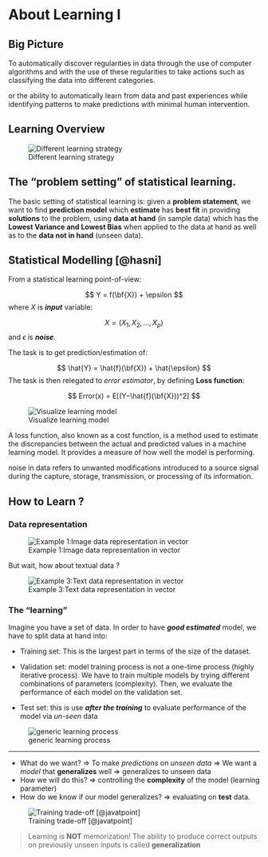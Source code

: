 # About Learning I

## Big Picture

To automatically discover regularities in data through the use of computer algorithms and with the use of these regularities to take actions such as classifying the data into different categories.

or the ability to automatically learn from data and past experiences while identifying patterns to make predictions with minimal human intervention.


## Learning Overview

![Different learning strategy](image/jenis_ml.png){#fig-learning-strategy}

## The "problem setting" of statistical learning.

The basic setting of statistical learning is: given a **problem statement**, we want to find **prediction model** which **estimate** has **best fit** in providing **solutions** to the problem, using **data at hand** (in sample data) which has the **Lowest Variance and Lowest Bias** when applied to the data at hand as well as to the **data not in hand** (unseen data).



## Statistical Modelling [@hasni]

From a statistical learning point-of-view:

$$
Y = f(\bf{X}) + \epsilon
$$ where ${X}$ is ***input*** variable:

$$
X = (X_1,X_2,...,X_p)
$$ and $\epsilon$ is ***noise***.

The task is to get prediction/estimation of:

$$
\hat{Y} = \hat{f}(\bf{X}) + \hat{\epsilon}
$$ The task is then relegated to *error estimator*, by defining **Loss function**:

$$ 
Error(x) = E[(Y−\hat{f}(\bf{X}))^2]
$$

![Visualize learning model](image/basic_model.png){#fig-learning-model}

A loss function, also known as a cost function, is a method used to estimate the discrepancies between the actual and predicted values in a machine learning model. It provides a measure of how well the model is performing.

noise in data refers to unwanted modifications introduced to a source signal during the capture, storage, transmission, or processing of its information.

## **How to Learn ?**

### Data representation

![Example 1:Image data representation in vector](image/image_rep.png){#fig-img-rep}

But wait, how about textual data ?

![Example 3:Text data representation in vector](image/text_rep.png){#fig-text-rep}

### The "learning"

Imagine you have a set of data. In order to have ***good estimated*** model, we have to split data at hand into:

-   Training set: This is the largest part in terms of the size of the dataset.

-   Validation set: model training process is not a one-time process (highly iterative process). We have to train multiple models by trying different combinations of parameters (complexity). Then, we evaluate the performance of each model on the validation set.

-   Test set: this is use ***after the training*** to evaluate performance of the model via *un-seen* data

![generic learning process](image/learning.png){#fig-learn}

------------------------------------------------------------------------

-   What do we want? $\Longrightarrow$ To make *predictions* on *unseen data* $\Longrightarrow$ We want a *model* that **generalizes** well $\Longrightarrow$ generalizes to unseen data
-   How we will do this? $\Longrightarrow$ controlling the **complexity** of the model (learning parameter)
-   How do we know if our model generalizes? $\Longrightarrow$ evaluating on **test** data.

![Training trade-off [@javatpoint]](image/biasvariance.png){#fig-model-tradeoff}


> Learning is **NOT** memorization! The ability to produce correct outputs on previously unseen inputs is called **generalization**